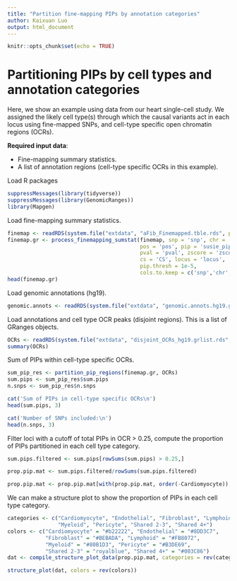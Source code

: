 ```yaml
---
title: "Partition fine-mapping PIPs by annotation categories"
author: Kaixuan Luo
output: html_document
---
```


```r
knitr::opts_chunk$set(echo = TRUE)
```

Partitioning PIPs by cell types and annotation categories
============================================================

Here, we show an example using data from our heart single-cell study.
We assigned the likely cell type(s) through 
which the causal variants act in each locus using fine-mapped SNPs,
and cell-type specific open chromatin regions (OCRs).

**Required input data**:

  * Fine-mapping summary statistics.
  * A list of annotation regions (cell-type specific OCRs in this example). 

Load R packages
```r
suppressMessages(library(tidyverse))
suppressMessages(library(GenomicRanges))
library(Mapgen)
```

Load fine-mapping summary statistics.
```r
finemap <- readRDS(system.file("extdata", "aFib_Finemapped.tble.rds", package = "Mapgen"))
finemap.gr <- process_finemapping_sumstat(finemap, snp = 'snp', chr = 'chr', 
                                          pos = 'pos', pip = 'susie_pip', 
                                          pval = 'pval', zscore = 'zscore', 
                                          cs = 'CS', locus = 'locus',  
                                          pip.thresh = 1e-5,
                                          cols.to.keep = c('snp','chr','pos', 'pip', 'pval','locus'))
head(finemap.gr)
```

Load genomic annotations (hg19). 
```r
genomic.annots <- readRDS(system.file("extdata", "genomic.annots.hg19.gr.rds", package = "Mapgen"))
```

Load annotations and cell type OCR peaks (disjoint regions). This is a list of GRanges objects.
```r
OCRs <- readRDS(system.file("extdata", "disjoint_OCRs_hg19.grlist.rds", package = "Mapgen"))
summary(OCRs)
```

Sum of PIPs within cell-type specific OCRs.
```r
sum_pip_res <- partition_pip_regions(finemap.gr, OCRs)
sum.pips <- sum_pip_res$sum.pips
n.snps <- sum_pip_res$n.snps

cat('Sum of PIPs in cell-type specific OCRs\n')
head(sum.pips, 3)

cat('Number of SNPs included:\n')
head(n.snps, 3)

```

Filter loci with a cutoff of total PIPs in OCR > 0.25, 
compute the proportion of PIPs partitioned in each cell type category.
```r
sum.pips.filtered <- sum.pips[rowSums(sum.pips) > 0.25,]

prop.pip.mat <- sum.pips.filtered/rowSums(sum.pips.filtered)

prop.pip.mat <- prop.pip.mat[with(prop.pip.mat, order(-Cardiomyocyte)), ]

```

We can make a structure plot to show the proportion of PIPs in each cell type category.
```r
categories <- c("Cardiomyocyte", "Endothelial", "Fibroblast", "Lymphoid", 
                "Myeloid", "Pericyte", "Shared 2-3", "Shared 4+")
colors <- c("Cardiomyocyte" = "#b22222", "Endothelial" = "#8DD3C7",
            "Fibroblast" = "#BEBADA", "Lymphoid" = "#FB8072", 
            "Myeloid" = "#80B1D3", "Pericyte" = "#B3DE69", 
            "Shared 2-3" = "royalblue", "Shared 4+" = "#003C86")
dat <- compile_structure_plot_data(prop.pip.mat, categories = rev(categories))

structure_plot(dat, colors = rev(colors))
```
